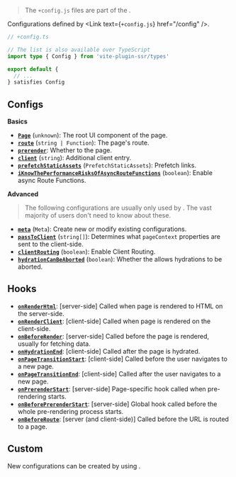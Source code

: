 
> The `+config.js` files are part of the <Link text="V1 design" href="/migration/v1-design" />.

Configurations defined by <Link text={<code>+config.js</code>} href="/config" />.

```ts
// +config.ts

// The list is also available over TypeScript
import type { Config } from 'vite-plugin-ssr/types'

export default {
  // ...
} satisfies Config
```

## Configs

**Basics**

- [**`Page`**](/Page) (`unknown`): The root UI component of the page.
- [**`route`**](/routing) (`string | Function`): The page's route.
- [**`prerender`**](/prerender): Whether to <Link text="pre-render" href="/preredering" /> the page.
- [**`client`**](/client) (`string`): Additional client entry.
- [**`prefetchStaticAssets`**](/clientRouting#link-prefetching) (`PrefetchStaticAssets`): Prefetch links.
- [**`iKnowThePerformanceRisksOfAsyncRouteFunctions`**](/route-function#async) (`boolean`): Enable async Route Functions.

**Advanced**

> The following configurations are usually only used by <Link href="/vike-packages" noBreadcrumb />. The vast majority of users don't need to know about these.

- [**`meta`**](/meta) (`Meta`): Create new or modify existing configurations.
- [**`passToClient`**](/passToClient) (`string[]`): Determines what `pageContext` properties are sent to the client-side.
- [**`clientRouting`**](/clientRouting) (`boolean`): Enable Client Routing.
- [**`hydrationCanBeAborted`**](/clientRouting#usage-options) (`boolean`):  Whether the <Link text="UI framework" href="/ui-framework" /> allows hydrations to be aborted.

## Hooks

- [**`onRenderHtml`**](/onRenderHtml): <TextGray>[server-side]</TextGray> Called when page is rendered to HTML on the server-side.
- [**`onRenderClient`**](/onRenderClient): <TextGray>[client-side]</TextGray> Called when page is rendered on the client-side.
- [**`onBeforeRender`**](/onBeforeRender): <TextGray>[server-side]</TextGray> Called before the page is rendered, usually for fetching data.
- [**`onHydrationEnd`**](/clientRouting#usage-options): <TextGray>[client-side]</TextGray> Called after the page is hydrated.
- [**`onPageTransitionStart`**](/clientRouting#usage-options): <TextGray>[client-side]</TextGray> Called before the user navigates to a new page.
- [**`onPageTransitionEnd`**](/clientRouting#usage-options): <TextGray>[client-side]</TextGray> Called after the user navigates to a new page.
- [**`onPrerenderStart`**](/onPrerenderStart): <TextGray>[server-side]</TextGray> Page-specific hook called when pre-rendering starts.
- [**`onBeforePrerenderStart`**](/onBeforePrerenderStart): <TextGray>[server-side]</TextGray> Global hook called before the whole pre-rendering process starts.
- [**`onBeforeRoute`**](/onBeforeRoute): <TextGray>[server (and client-side)]</TextGray> Called before the URL is routed to a page.

## Custom

New configurations can be created by using <Link text="meta" href="/meta" />.
